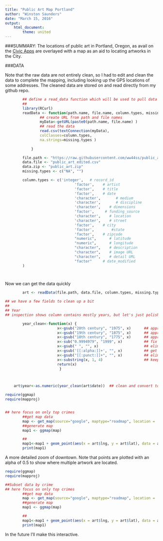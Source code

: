 ```yaml
---
title: "Public Art Map Portland"
author: "Winston Saunders"
date: "March 15, 2016"
output: 
    html_document:
        theme: united
---
```


###SUMMARY:
The locations of public art in Portland, Oregon, as avail on the [Civic Apps](http://www.civicapps.org/datasets/public-art) are overlayed with a map as an aid to locating artworks in the City.

###DATA

Note that the raw data are not entirely clean, so I had to edit and clean the data to complete the mapping, including looking up the GPS locations of some addresses. The cleaned data are stored on and read directly from my github repo.

```r
        ## define a read_data function which will be used to pull data from my gitbhub acct
        ## 
        library(RCurl)
        readData <- function(path.name, file.name, column.types, missing.types) {
                ## create URL from path and file names
                myData<-getURL(paste0(path.name, file.name) )
                ## read the data
                read.csv(textConnection(myData),
                colClasses=column.types,
                na.strings=missing.types )
                
            }

```


```r

        file.path <- "https://raw.githubusercontent.com/ww44ss/public_art/master/"
        data.file <- "public_art_edited.csv"
        data.zip <- "public_art.zip"
        missing.types <- c("NA", "")

        column.types <- c('integer',   # record_id
                                'factor',    # artist 
                                'factor',    # title
                                'factor',    # date
                                'character',       # medium
                                'character',       # discipline
                                'character',    # dimensions
                                'factor',     # funding_source
                                'character',    # location
                                'character',    # street
                                'factor',    # city
                                'factor',        #state
                                'factor',    # zipcode
                                "numeric",      # latitude
                                "numeric",      # longitude
                                "character",    # description
                                "character",    # image URL
                                "character",    # detail URL
                                "factor"     # date_modified
        )

    
```

 
Now we can get the data quickly

```r
        art <- readData(file.path, data.file, column.types, missing.types)
```

```r
## we have a few fields to clean up a bit
##
## Year
## inspection shows column contains mostly years, but let's just polish it up a bit. 

        year_clean<-function(x) {
                        x<-gsub("20th century", "1975", x)      ## approximate year
                        x<-gsub("19th century", "1875", x)      ## approximate year
                        x<-gsub("18th century", "1775", x)      ## approximate year
                        x<-sub("0.9994979", "1999", x)          ## fix this line with correct date
                        x<-gsub(" ", "", x)                     ## eliminate spaces
                        x<-gsub('[[:alpha:]]+', "", x)          ## get rid of letters
                        x<-gsub("[[:punct:]]+", "", x)          ## eliminate punctuation marks
                        x<-substring(x, 1, 4)                   ## keep first 4 digits as year
                        return(x)
                         }



    art$year<-as.numeric(year_clean(art$date))  ## clean and convert to integer

```

```r

require(ggmap)
require(mapproj)


## here focus on only top crimes
        ##get map data
        map <- get_map(source="google", maptype="roadmap", location = 'Portland', zoom = 11)
        ##generate map
        map1 <- ggmap(map) 

        ## 
        map1<-map1 + geom_point(aes(x = art$lng, y = art$lat), data = art, alpha = .5, color="red", size = 2)
        print(map1)

```

A more detailed zoom of downtown. Note that points are plotted with an alpha of 0.5 to show where multiple artwork are located. 

```r

require(ggmap)
require(mapproj)

##Subset data by crime
## here focus on only top crimes
        ##get map data
        map <- get_map(source="google", maptype="roadmap", location = 'Portland', zoom = 15)
        ##generate map
        map1 <- ggmap(map) 

        ## 
        map1<-map1 + geom_point(aes(x = art$lng, y = art$lat), data = art, alpha = .5, color="red", size = 3)
        print(map1)

```

In the future I'll make this interactive. 